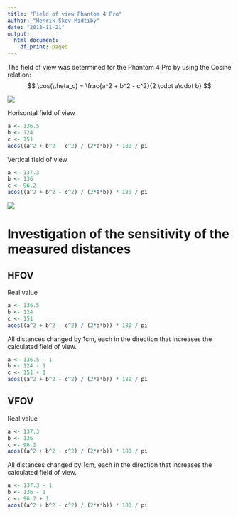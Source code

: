 ```yaml
---
title: "Field of view Phantom 4 Pro"
author: "Henrik Skov Midtiby"
date: "2018-11-21"
output:
  html_document:
    df_print: paged
---
```


The field of view was determined for the Phantom 4 Pro by using the 
Cosine relation:
$$
\cos(\theta_c) = \frac{a^2 + b^2 - c^2}{2 \cdot a\cdot b}
$$

![](horisontal_fov.jpg) 


Horisontal field of view

```r
a <- 136.5
b <- 124
c <- 151
acos((a^2 + b^2 - c^2) / (2*a*b)) * 180 / pi
```

Vertical field of view
```r
a <- 137.3
b <- 136
c <- 96.2
acos((a^2 + b^2 - c^2) / (2*a*b)) * 180 / pi
```

![](vertical_fov.jpg)

# Investigation of the sensitivity of the measured distances

## HFOV

Real value
```r
a <- 136.5
b <- 124
c <- 151
acos((a^2 + b^2 - c^2) / (2*a*b)) * 180 / pi
```

All distances changed by 1cm, each in the direction that 
increases the calculated field of view.
```r
a <- 136.5 - 1 
b <- 124 - 1 
c <- 151 + 1
acos((a^2 + b^2 - c^2) / (2*a*b)) * 180 / pi
```



## VFOV 

Real value
```r
a <- 137.3
b <- 136
c <- 96.2
acos((a^2 + b^2 - c^2) / (2*a*b)) * 180 / pi
```

All distances changed by 1cm, each in the direction that 
increases the calculated field of view.
```r
a <- 137.3 - 1 
b <- 136 - 1 
c <- 96.2 + 1
acos((a^2 + b^2 - c^2) / (2*a*b)) * 180 / pi
```
